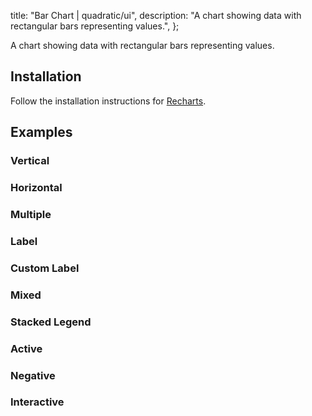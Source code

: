
  title: "Bar Chart | quadratic/ui",
  description: "A chart showing data with rectangular bars representing values.",
};

<Title>Bar Chart</Title>
<Description>A chart showing data with rectangular bars representing values.</Description>
<ComponentPreview id="rechartsBarChart" />

## Installation
<Steps>

<StepTitle>Follow the installation instructions for [Recharts](/docs/charts/recharts/quickstart).</StepTitle>

</Steps>

## Examples

### Vertical
<ComponentPreview id="rechartsBarChart" />

### Horizontal
<ComponentPreview id="rechartsBarChartHorizontal" />

### Multiple
<ComponentPreview id="rechartsBarChartMultiple" />

### Label
<ComponentPreview id="rechartsBarChartLabel" />

### Custom Label
<ComponentPreview id="rechartsBarChartCustomLabel" />

### Mixed
<ComponentPreview id="rechartsBarChartMixed" />

### Stacked Legend
<ComponentPreview id="rechartsBarChartStackedLegend" />

### Active
<ComponentPreview id="rechartsBarChartActive" />

### Negative
<ComponentPreview id="rechartsBarChartNegative" />

### Interactive
<ComponentPreview id="rechartsBarChartInteractive" previewContainerClassName="p-0 md:p-0" />

<Footer previousLabel="Area Chart" previousHref="/docs/charts/recharts/area-chart" nextLabel="Line Chart" nextHref="/docs/charts/recharts/line-chart" />
